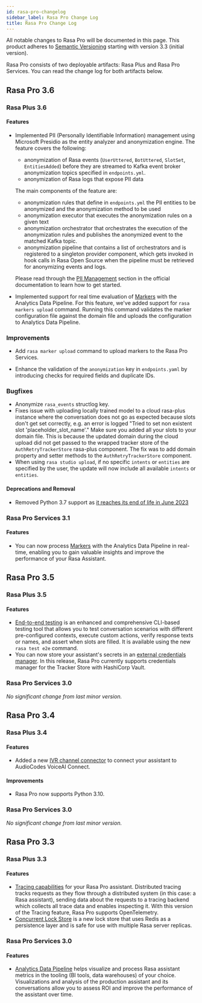```yaml
---
id: rasa-pro-changelog
sidebar_label: Rasa Pro Change Log
title: Rasa Pro Change Log
---
```


All notable changes to Rasa Pro will be documented in this page.
This product adheres to [Semantic Versioning](https://semver.org/) starting with version 3.3 (initial version).

Rasa Pro consists of two deployable artifacts: Rasa Plus and Rasa Pro Services. You can read the change log for both artifacts below.

## Rasa Pro 3.6

### Rasa Plus 3.6

#### Features
- Implemented PII (Personally Identifiable Information) management using Microsoft Presidio as the entity analyzer and
  anonymization engine.
  The feature covers the following:
  - anonymization of Rasa events (`UserUttered`, `BotUttered`, `SlotSet`, `EntitiesAdded`) before they are streamed to
  Kafka event broker anonymization topics specified in `endpoints.yml`.
  - anonymization of Rasa logs that expose PII data

  The main components of the feature are:
  - anonymization rules that define in `endpoints.yml` the PII entities to be anonymized and the anonymization method to be used
  - anonymization executor that executes the anonymization rules on a given text
  - anonymization orchestrator that orchestrates the execution of the anonymization rules and publishes
  the anonymized event to the matched Kafka topic.
  - anonymization pipeline that contains a list of orchestrators and is registered to a singleton provider component,
  which gets invoked in hook calls in Rasa Open Source when the pipeline must be retrieved for anonymizing events and logs.

  Please read through the [PII Management](./pii-management.mdx) section in the official documentation to learn how to get started.

- Implemented support for real time evaluation of [Markers](./monitoring/analytics/realtime-markers.mdx) with the Analytics
  Data Pipeline. For this feature, we've added support for `rasa markers upload` command. Running this command validates the marker configuration file against the domain file and uploads the configuration to Analytics Data Pipeline.

### Improvements
- Add `rasa marker upload` command to upload markers to the Rasa Pro Services.
 
- Enhance the validation of the `anonymization` key in `endpoints.yaml` by introducing checks for required fields and duplicate IDs.

### Bugfixes
- Anonymize `rasa_events` structlog key.
- Fixes issue with uploading locally trained model to a cloud rasa-plus instance where the conversation does not
  go as expected because slots don't get set correctly, e.g. an error is logged "Tried to set non existent slot 'placeholder_slot_name'." Make sure you added all your slots to your domain file.
  This is because the updated domain during the cloud upload did not get passed to the wrapped tracker store of the `AuthRetryTrackerStore` rasa-plus component.
  The fix was to add domain property and setter methods to the `AuthRetryTrackerStore` component.
-  When using `rasa studio upload`, if no specific `intents` or `entities` are specified by the user, the update will now include all available `intents` or `entities`.

#### Deprecations and Removal
- Removed Python 3.7 support as [it reaches its end of life in June 2023](https://devguide.python.org/versions/)

### Rasa Pro Services 3.1

#### Features
- You can now process [Markers](./monitoring/analytics/realtime-markers.mdx) with the Analytics Data Pipeline in real-time, enabling you to gain valuable insights and improve the performance of your Rasa Assistant.

## Rasa Pro 3.5

### Rasa Plus 3.5

#### Features
- [End-to-end testing](./testing-your-assistant.mdx#end-to-end-testing) is an enhanced and comprehensive CLI-based testing tool that allows you to test conversation scenarios with different pre-configured contexts, execute custom actions, verify response texts or names, and assert when slots are filled. It is available using the new `rasa test e2e` command.
- You can now store your assistant's secrets in an [external credentials manager](./secrets-managers.mdx). In this release, Rasa Pro currently supports credentials manager for the Tracker Store with HashiCorp Vault.

### Rasa Pro Services 3.0

*No significant change from last minor version.*

## Rasa Pro 3.4

### Rasa Plus 3.4

#### Features
- Added a new [IVR channel connector](./connectors/audioodes-voiceai-connect.mdx) to connect your assistant to AudioCodes VoiceAI Connect.

#### Improvements
- Rasa Pro now supports Python 3.10.

### Rasa Pro Services 3.0

*No significant change from last minor version.*

## Rasa Pro 3.3

### Rasa Plus 3.3

#### Features
- [Tracing capabilities](./monitoring/tracing.mdx) for your Rasa Pro assistant. Distributed tracing tracks requests as they flow through a distributed system (in this case: a Rasa assistant), sending data about the requests to a tracing backend which collects all trace data and enables inspecting it. With this version of the Tracing feature, Rasa Pro supports OpenTelemetry.
- [Concurrent Lock Store](./lock-stores.mdx#concurrentredislockstore) is a new lock store that uses Redis as a persistence layer and is safe for use with multiple Rasa server replicas.

### Rasa Pro Services 3.0

#### Features
- [Analytics Data Pipeline](./monitoring/analytics/getting-started-with-analytics.mdx) helps visualize and process Rasa assistant metrics in the tooling (BI tools, data warehouses) of your choice. Visualizations and analysis of the production assistant and its conversations allow you to assess ROI and improve the performance of the assistant over time.
